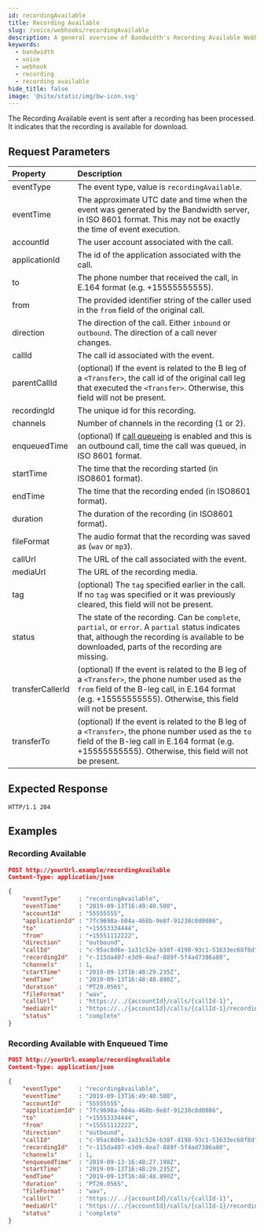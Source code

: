 ```yaml
---
id: recordingAvailable
title: Recording Available
slug: /voice/webhooks/recordingAvailable
description: A general overview of Bandwidth's Recording Available Webhook
keywords:
  - bandwidth
  - voice
  - webhook
  - recording
  - recording available
hide_title: false
image: '@site/static/img/bw-icon.svg'
---
```



The Recording Available event is sent after a recording has been processed. It indicates that the recording is available for download.

## Request Parameters

| Property          | Description |
|:------------------|:------------|
| eventType         | The event type, value is `recordingAvailable`. |
| eventTime         | The approximate UTC date and time when the event was generated by the Bandwidth server, in ISO 8601 format. This may not be exactly the time of event execution. |
| accountId         | The user account associated with the call. |
| applicationId     | The id of the application associated with the call. |
| to                | The phone number that received the call, in E.164 format (e.g. +15555555555). |
| from              | The provided identifier string of the caller used in the `from` field of the original call. |
| direction         | The direction of the call. Either `inbound` or `outbound`. The direction of a call never changes. |
| callId            | The call id associated with the event. |
| parentCallId      | (optional) If the event is related to the B leg of a `<Transfer>`, the call id of the original call leg that executed the `<Transfer>`. Otherwise, this field will not be present. |
| recordingId       | The unique id for this recording. |
| channels          | Number of channels in the recording (1 or 2). |
| enqueuedTime      | (optional) If [call queueing](/apis/voice#operation/createCall/) is enabled and this is an outbound call, time the call was queued, in ISO 8601 format. |
| startTime         | The time that the recording started (in ISO8601 format). |
| endTime           | The time that the recording ended (in ISO8601 format). |
| duration          | The duration of the recording (in ISO8601 format). |
| fileFormat        | The audio format that the recording was saved as (`wav` or `mp3`). |
| callUrl           | The URL of the call associated with the event. |
| mediaUrl          | The URL of the recording media. |
| tag               | (optional) The `tag` specified earlier in the call. If no `tag` was specified or it was previously cleared, this field will not be present. |
| status            | The state of the recording. Can be `complete`, `partial`, or `error`. A `partial` status indicates that, although the recording is available to be downloaded, parts of the recording are missing. |
| transferCallerId  | (optional) If the event is related to the B leg of a `<Transfer>`, the phone number used as the `from` field of the B-leg call, in E.164 format (e.g. +15555555555). Otherwise, this field will not be present. |
| transferTo        | (optional) If the event is related to the B leg of a `<Transfer>`, the phone number used as the `to` field of the B-leg call in E.164 format (e.g. +15555555555). Otherwise, this field will not be present. |

## Expected Response

```http
HTTP/1.1 204
```

## Examples

### Recording Available

```json
POST http://yourUrl.example/recordingAvailable
Content-Type: application/json

{
	"eventType"     : "recordingAvailable",
	"eventTime"     : "2019-09-13T16:49:40.500",
	"accountId"     : "55555555",
	"applicationId" : "7fc9698a-b04a-468b-9e8f-91238c0d0086",
	"to"            : "+15553334444",
	"from"          : "+15551112222",
	"direction"     : "outbound",
	"callId"        : "c-95ac8d6e-1a31c52e-b38f-4198-93c1-51633ec68f8d",
	"recordingId"   : "r-115da407-e3d9-4ea7-889f-5f4ad7386a80",
	"channels"      : 1,
	"startTime"     : "2019-09-13T16:48:29.235Z",
	"endTime"       : "2019-09-13T16:48:48.890Z",
	"duration"      : "PT20.056S",
	"fileFormat"    : "wav",
	"callUrl"       : "https://../{accountId}/calls/{callId-1}",
	"mediaUrl"      : "https://../{accountId}/calls/{callId-1}/recordings/{recordingId}/media",
	"status"        : "complete"
}
```

### Recording Available with Enqueued Time

```json
POST http://yourUrl.example/recordingAvailable
Content-Type: application/json

{
	"eventType"     : "recordingAvailable",
	"eventTime"     : "2019-09-13T16:49:40.500",
	"accountId"     : "55555555",
	"applicationId" : "7fc9698a-b04a-468b-9e8f-91238c0d0086",
	"to"            : "+15553334444",
	"from"          : "+15551112222",
	"direction"     : "outbound",
	"callId"        : "c-95ac8d6e-1a31c52e-b38f-4198-93c1-51633ec68f8d",
	"recordingId"   : "r-115da407-e3d9-4ea7-889f-5f4ad7386a80",
	"channels"      : 1,
	"enqueuedTime"  : "2019-09-13-16:48:27.198Z",
	"startTime"     : "2019-09-13T16:48:29.235Z",
	"endTime"       : "2019-09-13T16:48:48.890Z",
	"duration"      : "PT20.056S",
	"fileFormat"    : "wav",
	"callUrl"       : "https://../{accountId}/calls/{callId-1}",
	"mediaUrl"      : "https://../{accountId}/calls/{callId-1}/recordings/{recordingId}/media",
	"status"        : "complete"
}
```

